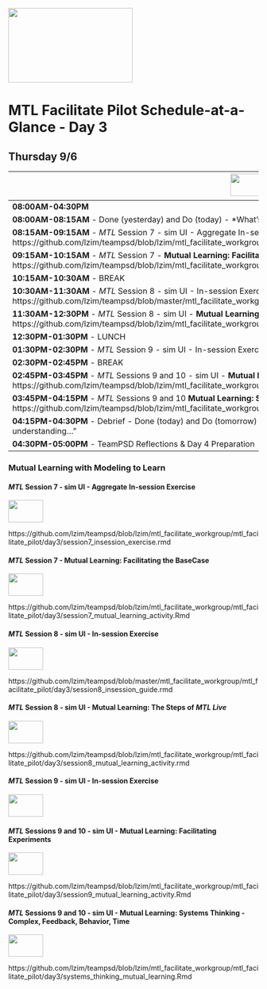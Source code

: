 
<img src = "https://github.com/lzim/teampsd/blob/teampsd_style/mtl_logo/mtl_facilitate_sq_sm.png"
     height = "150" width = "250">  

# MTL Facilitate Pilot Schedule-at-a-Glance - Day 3

## Thursday 9/6
<img src = "https://github.com/lzim/teampsd/blob/teampsd_style/mtl_logo/mtl_facilitate_sq_sm.png" height = "45" width = "70" style ="display: inline-block"/> Day 3 |
-------------- |
**08:00AM-04:30PM** |
**08:00AM-08:15AM** - Done (yesterday) and Do (today) - *What’s “Sticky?* - " I remember best…"  |                              
**08:15AM-09:15AM** - *MTL* Session 7 - sim UI - Aggregate In-session Exercise - https://github.com/lzim/teampsd/blob/lzim/mtl_facilitate_workgroup/mtl_facilitate_pilot/day3/session7_insession_exercise.rmd  |
**09:15AM-10:15AM** - *MTL* Session 7 - **Mutual Learning: Facilitating the Base Case** - https://github.com/lzim/teampsd/blob/lzim/mtl_facilitate_workgroup/mtl_facilitate_pilot/day3/session7_mutual_learning_activity.Rmd |
**10:15AM-10:30AM** - BREAK  |
**10:30AM-11:30AM** - *MTL* Session 8 - sim UI - In-session Exercise - https://github.com/lzim/teampsd/blob/master/mtl_facilitate_workgroup/mtl_facilitate_pilot/day3/session8_insession_guide.rmd  |
**11:30AM-12:30PM** - *MTL* Session 8 - sim UI - **Mutual Learning: The Steps of *MTL Live*** - https://github.com/lzim/teampsd/blob/lzim/mtl_facilitate_workgroup/mtl_facilitate_pilot/day3/session8_mutual_learning_activity.rmd |
**12:30PM-01:30PM** - LUNCH |
**01:30PM-02:30PM** - *MTL* Session 9 - sim UI - In-session Exercise |
**02:30PM-02:45PM** - BREAK  |
**02:45PM-03:45PM** - *MTL* Sessions 9 and 10 - sim UI - **Mutual Learning: Facilitating Experiments** - https://github.com/lzim/teampsd/blob/lzim/mtl_facilitate_workgroup/mtl_facilitate_pilot/day3/session9_mutual_learning_activity.Rmd |
**03:45PM-04:15PM** - *MTL* Sessions 9 and 10 **Mutual Learning: Systems Thinking - Complex, Feedback, Behavior, Time** - https://github.com/lzim/teampsd/blob/lzim/mtl_facilitate_workgroup/mtl_facilitate_pilot/day3/systems_thinking_mutual_learning.Rmd |
**04:15PM-04:30PM** - Debrief - Done (today) and Do (tomorrow) - *Empty Your Cup* - “In order to teach others I need more help understanding…” |
**04:30PM-05:00PM** - TeamPSD Reflections & Day 4 Preparation|




### Mutual Learning with Modeling to Learn




#### *MTL* Session 7 - sim UI - Aggregate In-session Exercise 
<img src = "https://github.com/lzim/teampsd/blob/lzim/resources/logos/mtl_how_sim_sim.png" height = "45" width = "70" style ="display: inline-block"/>

https://github.com/lzim/teampsd/blob/lzim/mtl_facilitate_workgroup/mtl_facilitate_pilot/day3/session7_insession_exercise.rmd 


#### *MTL* Session 7 - **Mutual Learning: Facilitating the BaseCase** 
<img src = "https://github.com/lzim/teampsd/blob/lzim/resources/logos/mtl_how_sim_sim.png" height = "45" width = "70" style ="display: inline-block"/>

https://github.com/lzim/teampsd/blob/lzim/mtl_facilitate_workgroup/mtl_facilitate_pilot/day3/session7_mutual_learning_activity.Rmd


#### *MTL* Session 8 - sim UI - In-session Exercise 
<img src = "https://github.com/lzim/teampsd/blob/lzim/resources/logos/mtl_how_sim_sim.png" height = "45" width = "70" style ="display: inline-block"/>

https://github.com/lzim/teampsd/blob/master/mtl_facilitate_workgroup/mtl_facilitate_pilot/day3/session8_insession_guide.rmd


#### *MTL* Session 8 - sim UI - **Mutual Learning: The Steps of *MTL Live***
<img src = "https://github.com/lzim/teampsd/blob/lzim/resources/logos/mtl_how_sim_sim.png" height = "45" width = "70" style ="display: inline-block"/>

https://github.com/lzim/teampsd/blob/lzim/mtl_facilitate_workgroup/mtl_facilitate_pilot/day3/session8_mutual_learning_activity.rmd 


#### *MTL* Session 9 - sim UI - In-session Exercise
<img src = "https://github.com/lzim/teampsd/blob/lzim/resources/logos/mtl_how_sim_sim.png" height = "45" width = "70" style ="display: inline-block"/>



#### *MTL* Sessions 9 and 10 - sim UI - **Mutual Learning: Facilitating Experiments**
<img src = "https://github.com/lzim/teampsd/blob/lzim/resources/logos/mtl_how_sim_sim.png" height = "45" width = "70" style ="display: inline-block"/>

https://github.com/lzim/teampsd/blob/lzim/mtl_facilitate_workgroup/mtl_facilitate_pilot/day3/session9_mutual_learning_activity.Rmd 

#### *MTL* Sessions 9 and 10 - sim UI - **Mutual Learning: Systems Thinking - Complex, Feedback, Behavior, Time** 
<img src = "https://github.com/lzim/teampsd/blob/lzim/resources/logos/mtl_how_sim_sim.png" height = "45" width = "70" style ="display: inline-block"/>

https://github.com/lzim/teampsd/blob/lzim/mtl_facilitate_workgroup/mtl_facilitate_pilot/day3/systems_thinking_mutual_learning.Rmd 
